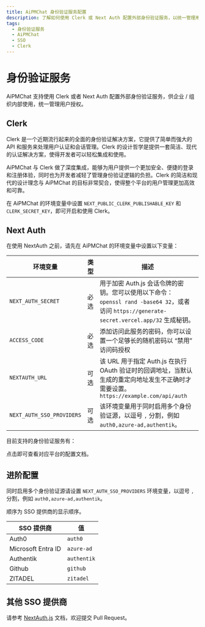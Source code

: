 ```yaml
---
title: AiPMChat 身份验证服务配置
description: 了解如何使用 Clerk 或 Next Auth 配置外部身份验证服务，以统一管理用户授权。支持的身份验证服务包括 Auth0、 Azure ID 等。
tags:
  - 身份验证服务
  - AiPMChat
  - SSO
  - Clerk
---
```


# 身份验证服务

AiPMChat 支持使用 Clerk 或者 Next Auth 配置外部身份验证服务，供企业 / 组织内部使用，统一管理用户授权。

## Clerk

Clerk 是一个近期流行起来的全面的身份验证解决方案，它提供了简单而强大的 API 和服务来处理用户认证和会话管理。Clerk 的设计哲学是提供一套简洁、现代的认证解决方案，使得开发者可以轻松集成和使用。

AiPMChat 与 Clerk 做了深度集成，能够为用户提供一个更加安全、便捷的登录和注册体验，同时也为开发者减轻了管理身份验证逻辑的负担。Clerk 的简洁和现代的设计理念与 AiPMChat 的目标非常契合，使得整个平台的用户管理更加高效和可靠。

在 AiPMChat 的环境变量中设置 `NEXT_PUBLIC_CLERK_PUBLISHABLE_KEY` 和 `CLERK_SECRET_KEY`，即可开启和使用 Clerk。

## Next Auth

在使用 NextAuth 之前，请先在 AiPMChat 的环境变量中设置以下变量：

| 环境变量 | 类型 | 描述 |
| --- | --- | --- |
| `NEXT_AUTH_SECRET` | 必选 | 用于加密 Auth.js 会话令牌的密钥。您可以使用以下命令： `openssl rand -base64 32`，或者访问 `https://generate-secret.vercel.app/32` 生成秘钥。 |
| `ACCESS_CODE` | 必选 | 添加访问此服务的密码，你可以设置一个足够长的随机密码以 “禁用” 访问码授权 |
| `NEXTAUTH_URL` | 可选 | 该 URL 用于指定 Auth.js 在执行 OAuth 验证时的回调地址，当默认生成的重定向地址发生不正确时才需要设置。`https://example.com/api/auth` |
| `NEXT_AUTH_SSO_PROVIDERS` | 可选 | 该环境变量用于同时启用多个身份验证源，以逗号 `,` 分割，例如 `auth0,azure-ad,authentik`。 |

目前支持的身份验证服务有：

<Cards>
  <Card href={'/zh/docs/self-hosting/advanced/sso-providers/auth0'} title={'Auth0'} />
  <Card
    href={'/zh/docs/self-hosting/advanced/sso-providers/microsoft-entra-id'}
    title={'Microsoft Entra ID'}
  />
  <Card href={'/zh/docs/self-hosting/advanced/sso-providers/authentik'} title={'Authentik'} />
  <Card href={'/zh/docs/self-hosting/advanced/sso-providers/github'} title={'Github'} />
  <Card href={'/zh/docs/self-hosting/advanced/sso-providers/zitadel'} title={'ZITADEL'} />
</Cards>

点击即可查看对应平台的配置文档。

## 进阶配置

同时启用多个身份验证源请设置 `NEXT_AUTH_SSO_PROVIDERS` 环境变量，以逗号 `,` 分割，例如 `auth0,azure-ad,authentik`。

顺序为 SSO 提供商的显示顺序。

| SSO 提供商         | 值          |
| ------------------ | ----------- |
| Auth0              | `auth0`     |
| Microsoft Entra ID | `azure-ad`  |
| Authentik          | `authentik` |
| Github             | `github`    |
| ZITADEL            | `zitadel`   |

## 其他 SSO 提供商

请参考 [NextAuth.js](https://next-auth.js.org/providers) 文档，欢迎提交 Pull Request。
